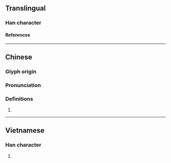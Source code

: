 {{character info/new}}
==Translingual==

===Han character===
{{Han char|rn=75|rad=木|as=07|sn=11|four=41941|canj=DMGT|ids=⿰木弄}}

====References====
{{Han ref|kx=0528.120|dkj=14832|dj=0917.020|hdz=21209.050|uh=6887}}

----

==Chinese==
{{zh-forms}}

===Glyph origin===
{{Han etym}}

===Pronunciation===
{{zh-pron
|m=lòng
|c=lung6
|mc=y
|oc=y
|cat=
}}

===Definitions===
{{zh-hanzi}}

# {{rfdef|zh}}

----

==Vietnamese==

===Han character===
{{vi-readings|rs=木07|reading=róng}}

# {{rfdef|vi|sort=木07}}